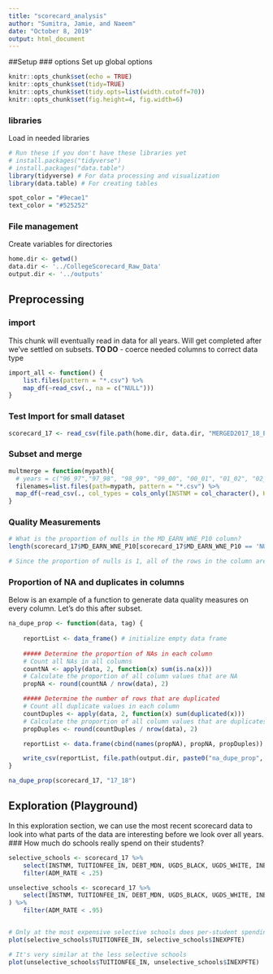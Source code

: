 ```yaml
---
title: "scorecard_analysis"
author: "Sumitra, Jamie, and Naeem"
date: "October 8, 2019"
output: html_document
---
```


##Setup
### options
Set up global options

```r
knitr::opts_chunk$set(echo = TRUE)
knitr::opts_chunk$set(tidy=TRUE)
knitr::opts_chunk$set(tidy.opts=list(width.cutoff=70))
knitr::opts_chunk$set(fig.height=4, fig.width=6)
```


### libraries
Load in needed libraries 
```r
# Run these if you don't have these libraries yet
# install.packages("tidyverse") 
# install.packages("data.table")
library(tidyverse) # For data processing and visualization
library(data.table) # For creating tables

spot_color = "#9ecae1" 
text_color = "#525252"
```

### File management
Create variables for directories
```r
home.dir <- getwd()
data.dir <- '../CollegeScorecard_Raw_Data'
output.dir <- '../outputs'
```

## Preprocessing
### import
This chunk will eventually read in data for all years. Will get completed after we've settled on subsets. 
__TO DO__
- coerce needed columns to correct data type
```r
import_all <- function() {
    list.files(pattern = "*.csv") %>% 
    map_df(~read_csv(., na = c("NULL")))
}
```

### Test Import for small dataset
```r
scorecard_17 <- read_csv(file.path(home.dir, data.dir, "MERGED2017_18_PP.csv"), na = c("NULL", "PrivacySuppressed"))
```

### Subset and merge
```r
multmerge = function(mypath){
  # years = c("96_97","97_98", "98_99", "99_00", "00_01", "01_02", "02_03", "03_04", "04_05", "05_06", "06_07", "07_08", "08_09", "09_10", "10_11", "11_12", "12_13", "13_14", "14_15", "15_16", "16_17", "17_18")
  filenames=list.files(path=mypath, pattern = "*.csv") %>% 
  map_df(~read_csv(., col_types = cols_only(INSTNM = col_character(), HCM2 = col_integer(), PREDDEG = col_integer(), HIGHDEG = col_integer(), REGION = col_integer()), na = c("", "NA")), .id = years)
}
```


### Quality Measurements
```r
# What is the proportion of nulls in the MD_EARN_WNE_P10 column?
length(scorecard_17$MD_EARN_WNE_P10[scorecard_17$MD_EARN_WNE_P10 == 'NULL']) /nrow(scorecard_17)

# Since the proportion of nulls is 1, all of the rows in the column are NULL.
```

### Proportion of NA and duplicates in columns
Below is an example of a function to generate data quality measures on every column. Let's do this after subset. 
```r
na_dupe_prop <- function(data, tag) {
  
    reportList <- data_frame() # initialize empty data frame
    
    ##### Determine the proportion of NAs in each column
    # Count all NAs in all columns
    countNA <- apply(data, 2, function(x) sum(is.na(x)))
    # Calculate the proportion of all column values that are NA
    propNA <- round(countNA / nrow(data), 2)

    ##### Determine the number of rows that are duplicated
    # Count all duplicate values in each column
    countDuples <- apply(data, 2, function(x) sum(duplicated(x)))
    # Calculate the proportion of all column values that are duplicates
    propDuples <- round(countDuples / nrow(data), 2)

    reportList <- data.frame(cbind(names(propNA), propNA, propDuples))

    write_csv(reportList, file.path(output.dir, paste0("na_dupe_prop", tag, ".csv")))
}

na_dupe_prop(scorecard_17, "17_18")
```

## Exploration (Playground)

In this exploration section, we can use the most recent scorecard data to look into what parts of the data are interesting before we look over all years.
### How much do schools really spend on their students?
```r
selective_schools <- scorecard_17 %>%
    select(INSTNM, TUITIONFEE_IN, DEBT_MDN, UGDS_BLACK, UGDS_WHITE, INEXPFTE, ADM_RATE, AVGFACSAL) %>%
    filter(ADM_RATE < .25)

unselective_schools <- scorecard_17 %>%
    select(INSTNM, TUITIONFEE_IN, DEBT_MDN, UGDS_BLACK, UGDS_WHITE, INEXPFTE, ADM_RATE, AVGFACSAL
) %>%
    filter(ADM_RATE < .95)


# Only at the most expensive selective schools does per-student spending really go up with tuition 
plot(selective_schools$TUITIONFEE_IN, selective_schools$INEXPFTE)

# It's very similar at the less selective schools
plot(unselective_schools$TUITIONFEE_IN, unselective_schools$INEXPFTE)
```

